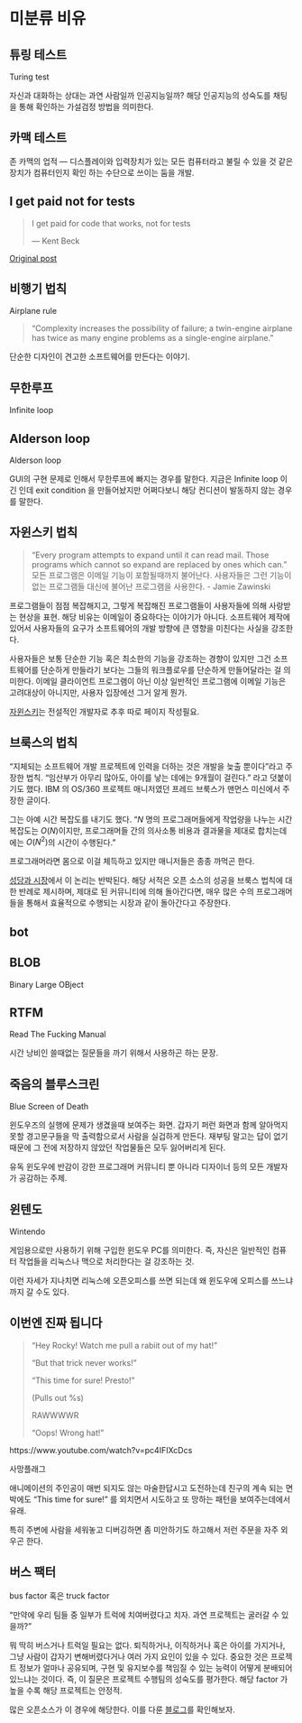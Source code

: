 # 미분류 비유 {#unclassified-tropes}

## 튜링 테스트 {#Turing-test}

Turing test

자신과 대화하는 상대는 과연 사람일까 인공지능일까? 해당 인공지능의 성숙도를 채팅을 통해 확인하는 가설검정 방법을 의미한다.

## 카맥 테스트 {#Carmack-test}
존 카맥의 업적 --- 디스플레이와 입력장치가 있는 모든 컴퓨터라고 불릴 수 있을 것 같은 장치가 컴퓨터인지 확인 하는 수단으로 쓰이는 둠을 개발.

## I get paid not for tests {#I-get-paid-not-for-tests}

> I get paid for code that works, not for tests
>
> --- Kent Beck

[Original post](http://stackoverflow.com/questions/153234/how-deep-are-your-unit-tests/153565#153565)

## 비행기 법칙 {#airplane-rule}
Airplane rule

> “Complexity increases the possibility of failure; a twin-engine airplane has twice as many engine problems as a single-engine airplane.”

단순한 디자인이 견고한 소프트웨어를 만든다는 이야기.

## 무한루프 {#Infinite-loop}
Infinite loop

## Alderson loop {#Alderson-loop}
Alderson loop

GUI의 구현 문제로 인해서 무한루프에 빠지는 경우를 말한다.
지금은 Infinite loop 이긴 인데 exit condition 을 만들어놨지만 어쩌다보니 해당 컨디션이 발동하지 않는 경우를 말한다.

## 자윈스키 법칙 {#Zawinskis-law}
> “Every program attempts to expand until it can read mail. Those programs which cannot so expand are replaced by ones which can.”
> 모든 프로그램은 이메일 기능이 포함될때까지 불어난다. 사용자들은 그런 기능이 없는 프로그램들 대신에 
불어난 프로그램을 사용한다.
> - Jamie Zawinski

프로그램들이 점점 복잡해지고, 그렇게 복잡해진 프로그램들이 사용자들에 의해 사랑받는 현상을 표현. 해당 비유는 이메일이 중요하다는 이야기가 아니다. 소프트웨어 제작에 있어서 사용자들의 요구가 소프트웨어의 개발 방향에 큰 영향을 미친다는 사실을 강조한다.

사용자들은 보통 단순한 기능 혹은 최소한의 기능을 강조하는 경향이 있지만 그건 소프트웨어를 단순하게 만들라기 보다는 그들의 워크플로우를 단순하게 만들어달라는 걸 의미한다. 이메일 클라이언트 프로그램이 아닌 이상 일반적인 프로그램에 이메일 기능은 고려대상이 아니지만, 사용자 입장에선 그거 알게 뭔가.

[자윈스키](https://www.jwz.org/about.html)는 전설적인 개발자로 추후 따로 페이지 작성필요.

## 브룩스의 법칙 {#Brookss-Law}
"지체되는 소프트웨어 개발 프로젝트에 인력을 더하는 것은 개발을 늦출 뿐이다"라고 주장한 법칙. "임산부가 아무리 많아도, 아이를 낳는 데에는 9개월이 걸린다." 라고 덧붙이기도 했다. IBM 의 OS/360 프로젝트 매니저였던 프레드 브룩스가 맨먼스 미신에서 주장한 글이다.

그는 아예 시간 복잡도를 내기도 했다. "$N$ 명의 프로그래머들에게 작업량을 나누는 시간복잡도는 $O(N)$이지만, 프로그래머들 간의 의사소통 비용과 결과물을 제대로 합치는데에는 $O(N^2)$의 시간이 수행된다."

프로그래머라면 몸으로 이걸 체득하고 있지만 매니저들은 종종 까먹곤 한다.

[성당과 시장](#cathedral-bazaar)에서 이 논리는 반박된다. 해당 서적은 오픈 소스의 성공을 브룩스 법칙에 대한 반례로 제시하며, 제대로 된 커뮤니티에 의해 돌아간다면, 매우 많은 수의 프로그래머들을 통해서 효율적으로 수행되는 시장과 같이 돌아간다고 주장한다.

## bot {#bot}

## BLOB {#BLOB}
Binary Large OBject

## RTFM {#RTFM}
Read The Fucking Manual

시간 낭비인 쓸때없는 질문들을 까기 위해서 사용하곤 하는 문장.


## 죽음의 블루스크린 {#BSOD}
Blue Screen of Death

윈도우즈의 실행에 문제가 생겼을때 보여주는 화면. 갑자기 퍼런 화면과 함께 알아먹지 못할 경고문구들을 막 출력함으로서 사람을 실겁하게 만든다. 재부팅 말고는 답이 없기 때문에 그 전에 저장하지 않았던 작업물들은 모두 잃어버리게 된다.

유독 윈도우에 반감이 강한 프로그래머 커뮤니티 뿐 아니라 디자이너 등의 모든 개발자가 공감하는 주제.

## 윈텐도 {#wintendo}
Wintendo

게임용으로만 사용하기 위해 구입한 윈도우 PC를 의미한다. 즉, 자신은 일반적인 컴퓨터 작업들을 리눅스나 맥으로 처리한다는 걸 강조하는 것.

이런 자세가 지나치면 리눅스에 오픈오피스를 쓰면 되는데 왜 윈도우에 오피스를 쓰느냐까지 갈 수도 있다.

## 이번엔 진짜 됩니다 {#This-time-for-sure}

> "Hey Rocky! Watch me pull a rabiit out of my hat!"
>
> "But that trick never works!"
>
> "This time for sure! Presto!"
>
> (Pulls out %s)
>
> RAWWWWR
>
> "Oops! Wrong hat!"

https://www.youtube.com/watch?v=pc4IFIXcDcs

사망플래그

애니메이션의 주인공이 매번 되지도 않는 마술한답시고 도전하는데 친구의 계속 되는 면박에도 "This time for sure!" 를 외치면서 시도하고 또 망하는 패턴을 보여주는데에서 유래.

특히 주변에 사람을 세워놓고 디버깅하면 좀 미안하기도 하고해서 저런 주문을 자주 외우곤 한다.

## 버스 팩터 {#bus-factor}

bus factor 혹은 truck factor

"만약에 우리 팀들 중 일부가 트럭에 치여버렸다고 치자. 과연 프로젝트는 굴러갈 수 있을까?"

뭐 딱히 버스거나 트럭일 필요는 없다. 퇴직하거나, 이직하거나 혹은 아이를 가지거나, 그냥 사람이 갑자기 변해버렸다거나 여러 가지 요인이 있을 수 있다. 중요한 것은 프로젝트 정보가 얼마나 공유되며, 구현 및 유지보수를 책임질 수 있는 능력이 어떻게 분배되어 있느냐는 것이다. 즉, 이 질문은 프로젝트 수행팀의 성숙도를 평가한다. 해당 factor 가 높을 수록 해당 프로젝트는 안정적.

많은 오픈소스가 이 경우에 해당한다. 이를 다룬 [블로그](https://medium.com/@aserg.ufmg/what-is-the-truck-factor-of-github-projects-bb0d5f019a6f#.n5ifpggh6)를 확인해보자.